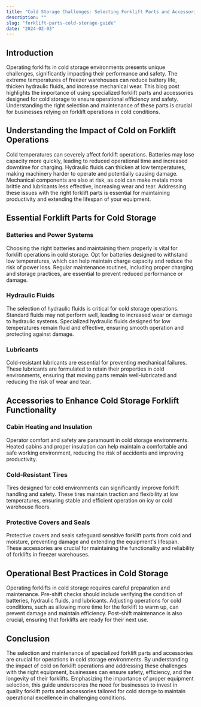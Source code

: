 ```yaml
---
title: "Cold Storage Challenges: Selecting Forklift Parts and Accessories for Freezer Environments"
description: ""
slug: "forklift-parts-cold-storage-guide"
date: "2024-02-03"
---
```



## Introduction

Operating forklifts in cold storage environments presents unique challenges, significantly impacting their performance and safety. The extreme temperatures of freezer warehouses can reduce battery life, thicken hydraulic fluids, and increase mechanical wear. This blog post highlights the importance of using specialized forklift parts and accessories designed for cold storage to ensure operational efficiency and safety. Understanding the right selection and maintenance of these parts is crucial for businesses relying on forklift operations in cold conditions.

## Understanding the Impact of Cold on Forklift Operations

Cold temperatures can severely affect forklift operations. Batteries may lose capacity more quickly, leading to reduced operational time and increased downtime for charging. Hydraulic fluids can thicken at low temperatures, making machinery harder to operate and potentially causing damage. Mechanical components are also at risk, as cold can make metals more brittle and lubricants less effective, increasing wear and tear. Addressing these issues with the right forklift parts is essential for maintaining productivity and extending the lifespan of your equipment.

## Essential Forklift Parts for Cold Storage

### Batteries and Power Systems

Choosing the right batteries and maintaining them properly is vital for forklift operations in cold storage. Opt for batteries designed to withstand low temperatures, which can help maintain charge capacity and reduce the risk of power loss. Regular maintenance routines, including proper charging and storage practices, are essential to prevent reduced performance or damage.

### Hydraulic Fluids

The selection of hydraulic fluids is critical for cold storage operations. Standard fluids may not perform well, leading to increased wear or damage to hydraulic systems. Specialized hydraulic fluids designed for low temperatures remain fluid and effective, ensuring smooth operation and protecting against damage.

### Lubricants

Cold-resistant lubricants are essential for preventing mechanical failures. These lubricants are formulated to retain their properties in cold environments, ensuring that moving parts remain well-lubricated and reducing the risk of wear and tear.

## Accessories to Enhance Cold Storage Forklift Functionality

### Cabin Heating and Insulation

Operator comfort and safety are paramount in cold storage environments. Heated cabins and proper insulation can help maintain a comfortable and safe working environment, reducing the risk of accidents and improving productivity.

### Cold-Resistant Tires

Tires designed for cold environments can significantly improve forklift handling and safety. These tires maintain traction and flexibility at low temperatures, ensuring stable and efficient operation on icy or cold warehouse floors.

### Protective Covers and Seals

Protective covers and seals safeguard sensitive forklift parts from cold and moisture, preventing damage and extending the equipment's lifespan. These accessories are crucial for maintaining the functionality and reliability of forklifts in freezer warehouses.

## Operational Best Practices in Cold Storage

Operating forklifts in cold storage requires careful preparation and maintenance. Pre-shift checks should include verifying the condition of batteries, hydraulic fluids, and lubricants. Adjusting operations for cold conditions, such as allowing more time for the forklift to warm up, can prevent damage and maintain efficiency. Post-shift maintenance is also crucial, ensuring that forklifts are ready for their next use.

## Conclusion

The selection and maintenance of specialized forklift parts and accessories are crucial for operations in cold storage environments. By understanding the impact of cold on forklift operations and addressing these challenges with the right equipment, businesses can ensure safety, efficiency, and the longevity of their forklifts. Emphasizing the importance of proper equipment selection, this guide underscores the need for businesses to invest in quality forklift parts and accessories tailored for cold storage to maintain operational excellence in challenging conditions.

